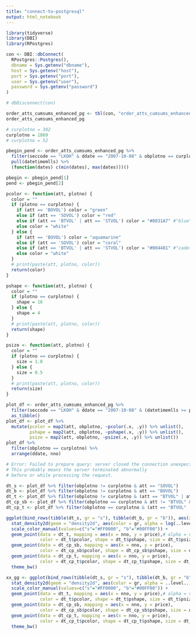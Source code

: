 ```yaml
---
title: "connect-to-postgresql"
output: html_notebook
---
```


```r
library(tidyverse)
library(DBI)
library(RPostgres)
```

```r
con <- DBI::dbConnect(
  RPostgres::Postgres(),
  dbname = Sys.getenv("dbname"),
  host = Sys.getenv("host"),
  port = Sys.getenv("port"),
  user = Sys.getenv("user"),
  password = Sys.getenv("password")
)
```

```r
# dbDisconnect(con)
```


```r
order_atts_cumsums_enhanced_pg <- tbl(con, "order_atts_cumsums_enhanced")
order_atts_cumsums_enhanced_pg
```

```r
# curplotno = 302
curplotno = 1869
# curplotno = 52

pbegin_pend <- order_atts_cumsums_enhanced_pg %>%
  filter(seccode == "LKOH" & ddate == "2007-10-08" & obplotno == curplotno) %>%
  pull(datetimemlls) %>% 
  (function(dates) c(min(dates), max(dates)))()

pbegin <- pbegin_pend[1]
pend <- pbegin_pend[2]

pcolor <- function(att, plotno) {
  color = ""
  if (plotno == curplotno) {
    if (att == 'BOVOL') color = "green"
    else if (att == 'SOVOL') color = "red"
    else if (att == 'BTVOL' | att == 'STVOL') color = "#8031A7" #"blue"
    else color = "white"
  } else {
    if (att == 'BOVOL') color = "aquamarine"
    else if (att == 'SOVOL') color = "coral"
    else if (att == 'BTVOL' | att == 'STVOL') color = "#004481" #"cadetblue1"
    else color = "white"
  }
  # print(paste(att, plotno, color))
  return(color)
}

pshape <- function(att, plotno) {
  color = ""
  if (plotno == curplotno) {
    shape = 16
  } else {
    shape = 4
  }
  # print(paste(att, plotno, color))
  return(shape)
}

psize <- function(att, plotno) {
  color = ""
  if (plotno == curplotno) {
    size = 1.0
  } else {
    size = 0.5
  }
  # print(paste(att, plotno, color))
  return(size)
}

plot_df <- order_atts_cumsums_enhanced_pg %>% 
  filter(seccode == "LKOH" & ddate == "2007-10-08" & (datetimemlls >= pbegin & datetimemlls <= pend) & (att == "BOVOL" | att == "SOVOL" | att == "BTVOL" | att == "STVOL") & price > 2145.0 & price < 2205.0) %>% 
  as_tibble()
plot_df <- plot_df %>% 
  mutate(pcolor = map2(att, obplotno, ~pcolor(.x, .y)) %>% unlist(),
         pshape = map2(att, obplotno, ~pshape(.x, .y)) %>% unlist(),
         psize = map2(att, obplotno, ~psize(.x, .y)) %>% unlist())
plot_df %>% 
  filter(obplotno == curplotno) %>% 
  arrange(ddate, nno)
```

```r
# Error: Failed to prepare query: server closed the connection unexpectedly
# This probably means the server terminated abnormally
# before or while processing the request.
```


```r
dt_s <- plot_df %>% filter(obplotno != curplotno & att == "SOVOL")
dt_b <- plot_df %>% filter(obplotno != curplotno & att == "BOVOL")
dt_t <- plot_df %>% filter(obplotno != curplotno & (att == "BTVOL" | att == "STVOL"))
dt_cp_sb <- plot_df %>% filter(obplotno == curplotno & att != "BTVOL" & att != "STVOL")
dt_cp_t <- plot_df %>% filter(obplotno == curplotno & (att == "BTVOL" | att == "STVOL"))

ggplot(bind_rows(tibble(dt_s, gr = "s"), tibble(dt_b, gr = "b")), aes(x = nno, y = price)) +
  stat_density2d(geom = "density2d", aes(color = gr, alpha = log(..level..))) + 
  scale_color_manual(values=c("s"="#FF0000", "b"="#00FF00")) +
  geom_point(data = dt_t, mapping = aes(x = nno, y = price),# alpha = val), 
             color = dt_t$pcolor, shape = dt_t$pshape, size = dt_t$psize) +
  geom_point(data = dt_cp_sb, mapping = aes(x = nno, y = price), 
             color = dt_cp_sb$pcolor, shape = dt_cp_sb$pshape, size = dt_cp_sb$psize) +
  geom_point(data = dt_cp_t, mapping = aes(x = nno, y = price), 
             color = dt_cp_t$pcolor, shape = dt_cp_t$pshape, size = dt_cp_t$psize) +
  theme_bw()
```

```r
xx_gg <- ggplot(bind_rows(tibble(dt_s, gr = "s"), tibble(dt_b, gr = "b")), aes(x = nno, y = price)) +
  stat_density2d(geom = "density2d", aes(color = gr, alpha = ..level..)) + 
  scale_color_manual(values=c("s"="#FF0000", "b"="#00FF00")) +
  geom_point(data = dt_t, mapping = aes(x = nno, y = price),# alpha = val), 
             color = dt_t$pcolor, shape = dt_t$pshape, size = dt_t$psize) +
  geom_point(data = dt_cp_sb, mapping = aes(x = nno, y = price), 
             color = dt_cp_sb$pcolor, shape = dt_cp_sb$pshape, size = dt_cp_sb$psize) +
  geom_point(data = dt_cp_t, mapping = aes(x = nno, y = price), 
             color = dt_cp_t$pcolor, shape = dt_cp_t$pshape, size = dt_cp_t$psize) +
  theme_bw()

```

```r

```

